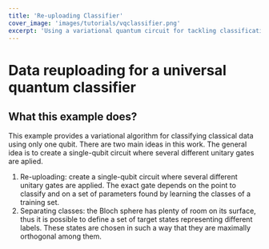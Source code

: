 ```yaml
---
title: 'Re-uploading Classifier'
cover_image: 'images/tutorials/vqclassifier.png'
excerpt: 'Using a variational quantum circuit for tackling classification problems'
---
```


# Data reuploading for a universal quantum classifier

## What this example does?

This example provides a variational algorithm for classifying classical data using only one qubit. There are two main ideas in this work. The general idea is to create a single-qubit circuit where several different unitary gates are aplied.

1. Re-uploading: create a single-qubit circuit where several different unitary gates are applied. The exact gate depends on the point to classify and on a set of parameters found by learning the classes of a training set.
2. Separating classes: the Bloch sphere has plenty of room on its surface, thus it is possible to define a set of target states representing different labels. These states are chosen in such a way that they are maximally orthogonal among them.

